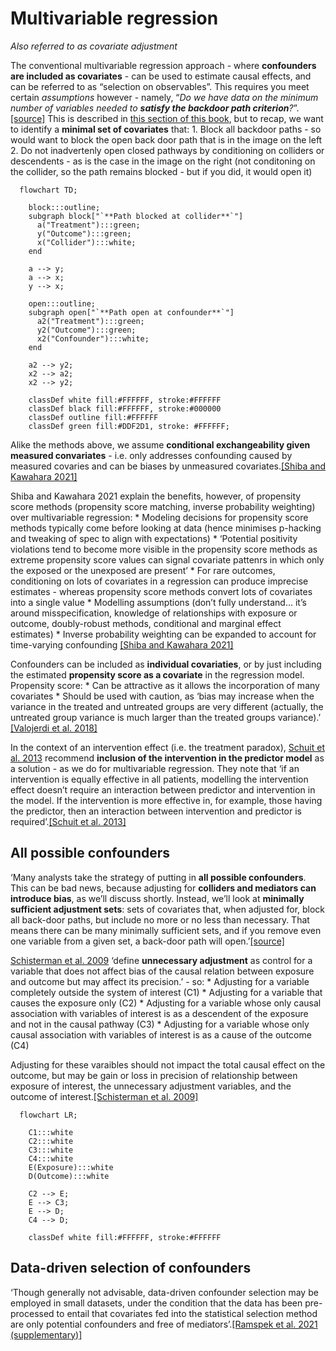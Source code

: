 # Multivariable regression

*Also referred to as covariate adjustment*

The conventional multivariable regression approach - where **confounders are included as covariates** - can be used to estimate causal effects, and can be referred to as "selection on observables". This requires you meet certain *assumptions* however - namely, "*Do we have data on the minimum number of variables needed to **satisfy the backdoor path criterion**?*". [[source]](https://vivdas.medium.com/regression-and-causal-inference-which-variables-should-be-added-to-the-model-fd95a759f78) This is described in [this section of this book](../causal_concepts/3_dags.qmd), but to recap, we want to identify a **minimal set of covariates** that:
1. Block all backdoor paths - so would want to block the open back door path that is in the image on the left
2. Do not inadvertenly open closed pathways by conditioning on colliders or descendents - as is the case in the image on the right (not conditoning on the collider, so the path remains blocked - but if you did, it would open it)

````mermaid
  flowchart TD;

    block:::outline;
    subgraph block["`**Path blocked at collider**`"]
      a("Treatment"):::green;
      y("Outcome"):::green;
      x("Collider"):::white;
    end

    a --> y;
    a --> x;
    y --> x;

    open:::outline;
    subgraph open["`**Path open at confounder**`"]
      a2("Treatment"):::green;
      y2("Outcome"):::green;
      x2("Confounder"):::white;
    end

    a2 --> y2;
    x2 --> a2;
    x2 --> y2;

    classDef white fill:#FFFFFF, stroke:#FFFFFF
    classDef black fill:#FFFFFF, stroke:#000000
    classDef outline fill:#FFFFFF
    classDef green fill:#DDF2D1, stroke: #FFFFFF;
````

Alike the methods above, we assume **conditional exchangeability given measured convariates** - i.e. only addresses confounding caused by measured covaries and can be biases by unmeasured covariates.[[Shiba and Kawahara 2021]](https://doi.org/10.2188/jea.JE20210145)

Shiba and Kawahara 2021 explain the benefits, however, of propensity score methods (propensity score matching, inverse probability weighting) over multivariable regression:
* Modeling decisions for propensity score methods typically come before looking at data (hence minimises p-hacking and tweaking of spec to align with expectations)
* 'Potential positivity violations tend to become more visible in the propensity score methods as extreme propensity score values can signal covariate pattenrs in which only the exposed or the unexposed are present'
* For rare outcomes, conditioning on lots of covariates in a regression can produce imprecise estimates - whereas propensity score methods convert lots of covariates into a single value
* Modelling assumptions (don't fully understand... it's around misspecification, knowledge of relationships with exposure or outcome, doubly-robust methods, conditional and marginal effect estimates)
* Inverse probability weighting can be expanded to account for time-varying confounding [[Shiba and Kawahara 2021]](https://doi.org/10.2188/jea.JE20210145)

Confounders can be included as **individual covariaties**, or by just including the estimated **propensity score as a covariate** in the regression model. Propensity score:
* Can be attractive as it allows the incorporation of many covariates
* Should be used with caution, as 'bias may increase when the variance in the treated and untreated groups are very different (actually, the untreated group variance is much larger than the treated groups variance).' [[Valojerdi et al. 2018]](https://doi.org/10.14196%2Fmjiri.32.122)

In the context of an intervention effect (i.e. the treatment paradox), [Schuit et al. 2013](https://doi.org/10.1503/cmaj.120812) recommend **inclusion of the intervention in the predictor model** as a solution - as we do for multivariable regression. They note that 'if an intervention is equally effective in all patients, modelling the intervention effect doesn’t require an interaction between predictor and intervention in the model. If the intervention is more effective in, for example, those having the predictor, then an interaction between intervention and predictor is required'.[[Schuit et al. 2013]](https://doi.org/10.1503/cmaj.120812)

## All possible confounders

'Many analysts take the strategy of putting in **all possible confounders**. This can be bad news, because adjusting for **colliders and mediators can introduce bias**, as we’ll discuss shortly. Instead, we’ll look at **minimally sufficient adjustment sets**: sets of covariates that, when adjusted for, block all back-door paths, but include no more or no less than necessary. That means there can be many minimally sufficient sets, and if you remove even one variable from a given set, a back-door path will open.'[[source]](https://cran.r-project.org/web/packages/ggdag/vignettes/intro-to-dags.html)

[Schisterman et al. 2009](https://doi.org/10.1097/EDE.0b013e3181a819a1) 'define **unnecessary adjustment** as control for a variable that does not affect bias of the causal relation between exposure and outcome but may affect its precision.' - so:
* Adjusting for a variable completely outside the system of interest (C1)
* Adjusting for a variable that causes the exposure only (C2)
* Adjusting for a variable whose only causal association with variables of interest is as a descendent of the exposure and not in the causal pathway (C3)
* Adjusting for a variable whose only causal association with variables of interest is as a cause of the outcome (C4)

Adjusting for these varaibles should not impact the total causal effect on the outcome, but may be gain or loss in precision of relationship between exposure of interest, the unnecessary adjustment variables, and the outcome of interest.[[Schisterman et al. 2009]](https://doi.org/10.1097/EDE.0b013e3181a819a1)

````mermaid
  flowchart LR;

    C1:::white
    C2:::white
    C3:::white
    C4:::white
    E(Exposure):::white
    D(Outcome):::white

    C2 --> E;
    E --> C3;
    E --> D;
    C4 --> D;

    classDef white fill:#FFFFFF, stroke:#FFFFFF
````

## Data-driven selection of confounders

'Though generally not advisable, data-driven confounder selection may be employed in small datasets, under the condition that the data has been pre-processed to entail that covariates fed into the statistical selection method are only potential confounders and free of mediators'.[[Ramspek et al. 2021 (supplementary)]](https://doi.org/10.1007/s10654-021-00794-w)